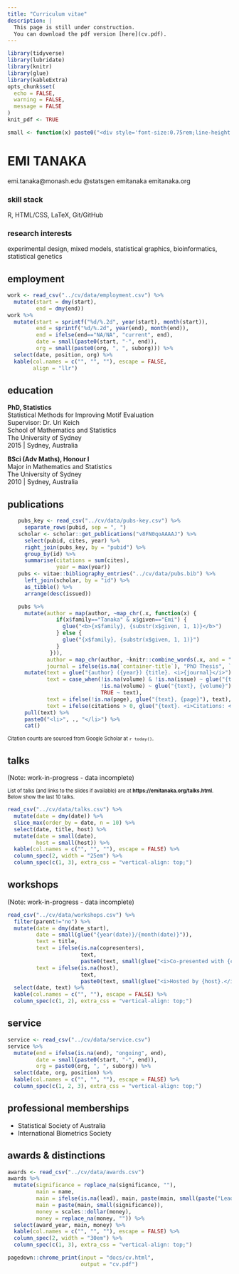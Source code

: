 ```yaml
---
title: "Curriculum vitae"
description: |
  This page is still under construction.  
  You can download the pdf version [here](cv.pdf).
---
```




<link rel="stylesheet" href="assets/cv-styles.css">

```r
library(tidyverse)
library(lubridate)
library(knitr)
library(glue)
library(kableExtra)
opts_chunk$set(
  echo = FALSE,
  warning = FALSE,
  message = FALSE
)
knit_pdf <- TRUE

small <- function(x) paste0("<div style='font-size:0.75rem;line-height:0.9rem;'>", x, "</div>")
```

<!--
Needs to be knitted twice for pdf to be updated to the latest.
-->


<main class="cv-canvas">

# [E]{.bigger}MI [T]{.bigger}ANAKA

<i class="fas fa-envelope"></i> emi.tanaka@monash.edu
<i class="fab fa-twitter"></i> @statsgen
<i class="fab fa-github"></i> emitanaka
<i class="fas fa-globe"></i> emitanaka.org


### skill stack

::: half

R, HTML/CSS, LaTeX, Git/GitHub

:::

### research interests

::: half

experimental design, mixed models, statistical graphics, bioinformatics, statistical genetics

:::

## employment

```r
work <- read_csv("../cv/data/employment.csv") %>% 
  mutate(start = dmy(start),
         end = dmy(end))
work %>% 
  mutate(start = sprintf("%d/%.2d", year(start), month(start)),
         end = sprintf("%d/%.2d", year(end), month(end)),
         end = ifelse(end=="NA/NA", "current", end),
         date = small(paste0(start, "-", end)),
         org = small(paste0(org, ", ", suborg))) %>% 
  select(date, position, org) %>% 
  kable(col.names = c("", "", ""), escape = FALSE,
        align = "llr")
```

## education

**PhD, Statistics**  
Statistical Methods for Improving Motif Evaluation  
Supervisor: Dr. Uri Keich  
School of Mathematics and Statistics  
The University of Sydney  
2015 | Sydney, Australia  

**BSci (Adv Maths), Honour I**  
Major in Mathematics and Statistics  
The University of Sydney  
2010 | Sydney, Australia  

## publications

<ol>
```r
pubs_key <- read_csv("../cv/data/pubs-key.csv") %>% 
  separate_rows(pubid, sep = ", ")
scholar <- scholar::get_publications("v8FN0qoAAAAJ") %>% 
  select(pubid, cites, year) %>% 
  right_join(pubs_key, by = "pubid") %>% 
  group_by(id) %>% 
  summarise(citations = sum(cites),
            year = max(year))
pubs <- vitae::bibliography_entries("../cv/data/pubs.bib") %>% 
  left_join(scholar, by = "id") %>% 
  as_tibble() %>% 
  arrange(desc(issued))

pubs %>% 
  mutate(author = map(author, ~map_chr(.x, function(x) {
            if(x$family=="Tanaka" & x$given=="Emi") {
              glue("<b>{x$family}, {substr(x$given, 1, 1)}</b>")
            } else {
              glue("{x$family}, {substr(x$given, 1, 1)}")
            } 
          })),
         author = map_chr(author, ~knitr::combine_words(.x, and = " & ")),
         journal = ifelse(is.na(`container-title`), "PhD Thesis", `container-title`)) %>% 
  mutate(text = glue("{author} ({year}) {title}. <i>{journal}</i>"),
         text = case_when(!is.na(volume) & !is.na(issue) ~ glue("{text}, {volume}({issue})"),
                          !is.na(volume) ~ glue("{text}, {volume}"),
                          TRUE ~ text),
         text = ifelse(!is.na(page), glue("{text}, {page}"), text),
         text = ifelse(citations > 0, glue("{text}. <i>Citations: <b>{citations}</b></i>."), text)) %>% 
  pull(text) %>% 
  paste0("<li>", ., "</li>") %>% 
  cat()
```
</ol>

<span style="font-size:0.7rem">Citation counts are sourced from Google Scholar at `r today()`.</span>

## talks

(Note: work-in-progress - data incomplete)

<span style="font-size:0.7rem">
List of talks (and links to the slides if available) are at <b>https://emitanaka.org/talks.html</b>.  
Below show the last 10 talks.
</span>

```r
read_csv("../cv/data/talks.csv") %>% 
  mutate(date = dmy(date)) %>% 
  slice_max(order_by = date, n = 10) %>% 
  select(date, title, host) %>% 
  mutate(date = small(date),
         host = small(host)) %>% 
  kable(col.names = c("", "", ""), escape = FALSE) %>% 
  column_spec(2, width = "25em") %>% 
  column_spec(c(1, 3), extra_css = "vertical-align: top;")
```


## workshops

(Note: work-in-progress -  data incomplete)

```r
read_csv("../cv/data/workshops.csv") %>% 
  filter(parent!="no") %>% 
  mutate(date = dmy(date_start),
         date = small(glue("{year(date)}/{month(date)}")),
         text = title,
         text = ifelse(is.na(copresenters), 
                       text, 
                       paste0(text, small(glue("<i>Co-presented with {copresenters}.</i>")))),
         text = ifelse(is.na(host), 
                       text, 
                       paste0(text, small(glue("<i>Hosted by {host}.</i>"))))) %>% 
  select(date, text) %>% 
  kable(col.names = c("", ""), escape = FALSE) %>% 
  column_spec(c(1, 2), extra_css = "vertical-align: top;")
```


## service

```r
service <- read_csv("../cv/data/service.csv")
service %>% 
  mutate(end = ifelse(is.na(end), "ongoing", end),
         date = small(paste0(start, "-", end)),
         org = paste0(org, ", ", suborg)) %>% 
  select(date, org, position) %>% 
  kable(col.names = c("", "", ""), escape = FALSE) %>% 
  column_spec(c(1, 2, 3), extra_css = "vertical-align: top;")
```

## professional memberships

* Statistical Society of Australia 
* International Biometrics Society

## awards & distinctions

```r
awards <- read_csv("../cv/data/awards.csv") 
awards %>% 
  mutate(significance = replace_na(significance, ""),
         main = name,
         main = ifelse(is.na(lead), main, paste(main, small(paste("Lead:", lead)))),
         main = paste(main, small(significance)),
         money = scales::dollar(money),
         money = replace_na(money, "")) %>% 
  select(award_year, main, money) %>% 
  kable(col.names = c("", "", ""), escape = FALSE) %>% 
  column_spec(2, width = "30em") %>% 
  column_spec(c(1, 3), extra_css = "vertical-align: top;")
```


</main>

```r
pagedown::chrome_print(input = "docs/cv.html",
                       output = "cv.pdf")
```

